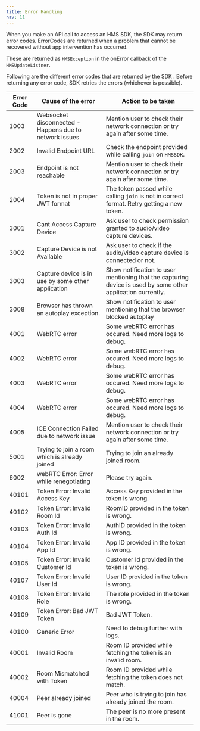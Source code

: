 ```yaml
---
title: Error Handling
nav: 11
---
```


When you make an API call to access an HMS SDK, the SDK may return error codes. ErrorCodes are returned when a problem that cannot be recovered without app intervention has occurred.

These are returned as `HMSException` in the onError callback of the `HMSUpdateListner`.

Following are the different error codes that are returned by the SDK . Before returning any error code, SDK retries the errors (whichever is possible).

| Error Code  | Cause of the error | Action to be taken     |
|-------------|--------------------|------------------------|
| 1003      | Websocket disconnected - Happens due to network issues             | Mention user to check their network connection or try again after some time.           |
| 2002   | Invalid Endpoint URL          | Check the endpoint provided while calling `join` on `HMSSDK`.               |
| 2003   | Endpoint is not reachable               | Mention user to check their network connection or try again after some time.              |
| 2004   | Token is not in proper JWT format               | The token passed while calling `join` is not in correct format. Retry getting a new token.             |
| 3001   | Cant Access Capture Device               | Ask user to check permission granted to audio/video capture devices.              |
| 3002   | Capture Device is not Available               | Ask user to check if the audio/video capture device is connected or not.              |
| 3003   | Capture device is in use by some other application               | Show notification to user mentioning that the capturing device is used by some other application currently. |
| 3008   | Browser has thrown an autoplay exception.               | Show notification to user mentioning that the browser blocked autoplay             |
| 4001   | WebRTC error               | Some webRTC error has occured. Need more logs to debug.             |
| 4002   | WebRTC error               | Some webRTC error has occured. Need more logs to debug.              |
| 4003   | WebRTC error               | 	Some webRTC error has occured. Need more logs to debug.            |
| 4004   | WebRTC error               | Some webRTC error has occured. Need more logs to debug.             |
| 4005   | ICE Connection Failed due to network issue               | Mention user to check their network connection or try again after some time.               |
| 5001   | Trying to join a room which is already joined               | Trying to join an already joined room.              |
| 6002   | webRTC Error: Error while renegotiating               | Please try again.               |
| 40101   | Token Error: Invalid Access Key               | Access Key provided in the token is wrong.         |
| 40102   | Token Error: Invalid Room Id               | RoomID provided in the token is wrong.            |
| 40103   | Token Error: Invalid Auth Id               | 	AuthID provided in the token is wrong.           |
| 40104   | Token Error: Invalid App Id               | App ID provided in the token is wrong.            |
| 40105   | Token Error: Invalid Customer Id               | Customer Id provided in the token is wrong.             |
| 40107   | Token Error: Invalid User Id               | User ID provided in the token is wrong.             |
| 40108   | Token Error: Invalid Role               | The role provided in the token is wrong.            |
| 40109   | Token Error: Bad JWT Token                 | Bad JWT Token.               |
| 40100   | 	Generic Error               | Need to debug further with logs.               |
| 40001   | Invalid Room               | Room ID provided while fetching the token is an invalid room.             |
| 40002   | Room Mismatched with Token               |Room ID provided while fetching the token does not match.               |
| 40004   | Peer already joined               | Peer who is trying to join has already joined the room.            |
| 41001   | Peer is gone               | The peer is no more present in the room.              |

